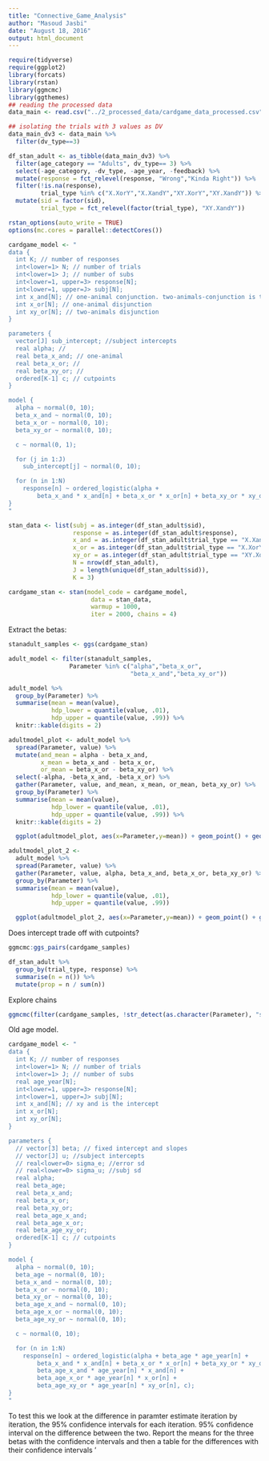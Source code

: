 ```yaml
---
title: "Connective_Game_Analysis"
author: "Masoud Jasbi"
date: "August 18, 2016"
output: html_document
---
```

  
```r
require(tidyverse)
require(ggplot2)
library(forcats)
library(rstan)
library(ggmcmc)
library(ggthemes)
## reading the processed data
data_main <- read.csv("../2_processed_data/cardgame_data_processed.csv")

## isolating the trials with 3 values as DV
data_main_dv3 <- data_main %>%
  filter(dv_type==3)
```

```r
df_stan_adult <- as_tibble(data_main_dv3) %>%
  filter(age_category == "Adults", dv_type== 3) %>%
  select(-age_category, -dv_type, -age_year, -feedback) %>%
  mutate(response = fct_relevel(response, "Wrong","Kinda Right")) %>%
  filter(!is.na(response), 
         trial_type %in% c("X.XorY","X.XandY","XY.XorY","XY.XandY")) %>%
  mutate(sid = factor(sid), 
         trial_type = fct_relevel(factor(trial_type), "XY.XandY"))
```

```r
rstan_options(auto_write = TRUE)
options(mc.cores = parallel::detectCores())

cardgame_model <- "
data {
  int K; // number of responses
  int<lower=1> N; // number of trials
  int<lower=1> J; // number of subs
  int<lower=1, upper=3> response[N];
  int<lower=1, upper=J> subj[N];
  int x_and[N]; // one-animal conjunction. two-animals-conjunction is the intercept
  int x_or[N]; // one-animal disjunction
  int xy_or[N]; // two-animals disjunction
}

parameters {
  vector[J] sub_intercept; //subject intercepts
  real alpha; // 
  real beta_x_and; // one-animal 
  real beta_x_or; // 
  real beta_xy_or; // 
  ordered[K-1] c; // cutpoints
}

model {
  alpha ~ normal(0, 10);
  beta_x_and ~ normal(0, 10);
  beta_x_or ~ normal(0, 10);
  beta_xy_or ~ normal(0, 10);

  c ~ normal(0, 1);

  for (j in 1:J)
    sub_intercept[j] ~ normal(0, 10);

  for (n in 1:N)
    response[n] ~ ordered_logistic(alpha + 
        beta_x_and * x_and[n] + beta_x_or * x_or[n] + beta_xy_or * xy_or[n] + sub_intercept[subj[n]], c);
}
"

stan_data <- list(subj = as.integer(df_stan_adult$sid),
                  response = as.integer(df_stan_adult$response),
                  x_and = as.integer(df_stan_adult$trial_type == "X.XandY"),
                  x_or = as.integer(df_stan_adult$trial_type == "X.XorY"),
                  xy_or = as.integer(df_stan_adult$trial_type == "XY.XorY"),
                  N = nrow(df_stan_adult),
                  J = length(unique(df_stan_adult$sid)),
                  K = 3)

cardgame_stan <- stan(model_code = cardgame_model,
                       data = stan_data, 
                       warmup = 1000,
                       iter = 2000, chains = 4)
```

Extract the betas:

```r
stanadult_samples <- ggs(cardgame_stan) 

adult_model <- filter(stanadult_samples, 
                 Parameter %in% c("alpha","beta_x_or",
                                  "beta_x_and","beta_xy_or"))

adult_model %>%  
  group_by(Parameter) %>%
  summarise(mean = mean(value), 
            hdp_lower = quantile(value, .01),
            hdp_upper = quantile(value, .99)) %>%
  knitr::kable(digits = 2)

adultmodel_plot <- adult_model %>%
  spread(Parameter, value) %>%
  mutate(and_mean = alpha - beta_x_and,
         x_mean = beta_x_and - beta_x_or, 
         or_mean = beta_x_or - beta_xy_or) %>%
  select(-alpha, -beta_x_and, -beta_x_or) %>%
  gather(Parameter, value, and_mean, x_mean, or_mean, beta_xy_or) %>%
  group_by(Parameter) %>%
  summarise(mean = mean(value), 
            hdp_lower = quantile(value, .01),
            hdp_upper = quantile(value, .99)) %>%
  knitr::kable(digits = 2)

  ggplot(adultmodel_plot, aes(x=Parameter,y=mean)) + geom_point() + geom_errorbar(aes(ymin=hdp_lower,ymax=hdp_upper), position = position_dodge(.6), width=0.2)

adultmodel_plot_2 <- 
  adult_model %>%
  spread(Parameter, value) %>%
  gather(Parameter, value, alpha, beta_x_and, beta_x_or, beta_xy_or) %>%
  group_by(Parameter) %>%
  summarise(mean = mean(value), 
            hdp_lower = quantile(value, .01),
            hdp_upper = quantile(value, .99))

  ggplot(adultmodel_plot_2, aes(x=Parameter,y=mean)) + geom_point() + geom_errorbar(aes(ymin=hdp_lower,ymax=hdp_upper), position = position_dodge(.6), width=0.2) + theme_few()


```

Does intercept trade off with cutpoints?

```r
ggmcmc:ggs_pairs(cardgame_samples)

```

```r
df_stan_adult %>%
  group_by(trial_type, response) %>%
  summarise(n = n()) %>%
  mutate(prop = n / sum(n))
```

Explore chains

```r

ggmcmc(filter(cardgame_samples, !str_detect(as.character(Parameter), "sub_intercept")))
```

Old age model. 

```r
cardgame_model <- "
data {
  int K; // number of responses
  int<lower=1> N; // number of trials
  int<lower=1> J; // number of subs
  real age_year[N];
  int<lower=1, upper=3> response[N];
  int<lower=1, upper=J> subj[N];
  int x_and[N]; // xy and is the intercept
  int x_or[N];
  int xy_or[N];
}

parameters {
  // vector[3] beta; // fixed intercept and slopes
  // vector[J] u; //subject intercepts
  // real<lower=0> sigma_e; //error sd
  // real<lower=0> sigma_u; //subj sd
  real alpha;
  real beta_age;
  real beta_x_and;
  real beta_x_or;
  real beta_xy_or;
  real beta_age_x_and;
  real beta_age_x_or;
  real beta_age_xy_or;
  ordered[K-1] c; // cutpoints
}

model {
  alpha ~ normal(0, 10);
  beta_age ~ normal(0, 10);
  beta_x_and ~ normal(0, 10);
  beta_x_or ~ normal(0, 10);
  beta_xy_or ~ normal(0, 10);
  beta_age_x_and ~ normal(0, 10);
  beta_age_x_or ~ normal(0, 10);
  beta_age_xy_or ~ normal(0, 10);

  c ~ normal(0, 10);

  for (n in 1:N)
    response[n] ~ ordered_logistic(alpha + beta_age * age_year[n] + 
        beta_x_and * x_and[n] + beta_x_or * x_or[n] + beta_xy_or * xy_or[n] + 
        beta_age_x_and * age_year[n] * x_and[n] + 
        beta_age_x_or * age_year[n] * x_or[n] + 
        beta_age_xy_or * age_year[n] * xy_or[n], c);
}
"
```

To test this we look at the difference in paramter estimate iteration by iteration, the 95% confidence intervals for each iteration. 95% confidence interval on the difference between the two.
Report the means for the three betas with the confidence intervals and then a table for the differences with their confidence intervals
'


